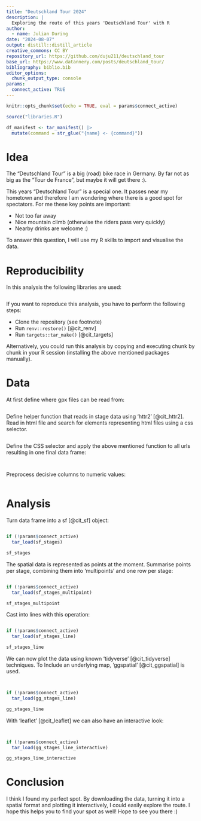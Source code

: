 ```yaml
---
title: "Deutschland Tour 2024"
description: |
  Exploring the route of this years 'Deutschland Tour' with R
author:
  - name: Julian During
date: "2024-08-07"
output: distill::distill_article
creative_commons: CC BY
repository_url: https://github.com/duju211/deutschland_tour
base_url: https://www.datannery.com/posts/deutschland_tour/
bibliography: biblio.bib
editor_options: 
  chunk_output_type: console
params:
  connect_active: TRUE
---
```


```r
knitr::opts_chunk$set(echo = TRUE, eval = params$connect_active)

source("libraries.R")

df_manifest <- tar_manifest() |>
  mutate(command = str_glue("{name} <- {command}"))
```

# Idea

The "Deutschland Tour" is a big (road) bike race in Germany.
By far not as big as the "Tour de France", but maybe it will get there :).

This years "Deutschland Tour" is a special one. It passes near my hometown and
therefore I am wondering where there is a good spot for spectators.
For me these key points
are important:

* Not too far away
* Nice mountain climb (otherwise the riders pass very quickly)
* Nearby drinks are welcome :)

To answer this question, I will use my R skills to import and visualise the
data.

# Reproducibility

In this analysis the following libraries are used:

```r
```

If you want to reproduce this analysis, you have to perform the following steps:

* Clone the repository (see footnote)
* Run `renv::restore()` [@cit_renv]
* Run `targets::tar_make()` [@cit_targets]

Alternatively, you could run this analysis by copying and executing chunk by
chunk in your R session (installing the above mentioned packages manually). 

# Data

At first define where gpx files can be read from:

```r
```

Define helper function that reads in stage data using 'httr2' [@cit_httr2].
Read in html file and search
for elements representing html files using a css selector.

```r
```

Define the CSS selector and apply the above mentioned function to all urls
resulting in one final data frame:

```r
```

```r
```

Preprocess decisive columns to numeric values:

```r
```

# Analysis

Turn data frame into a sf [@cit_sf] object:

```r
```

```r
if (!params$connect_active)
  tar_load(sf_stages)
```

```r
sf_stages
```

The spatial data is represented as points at the moment.
Summarise points per stage, combining them into 'multipoints' and one row
per stage:

```r
```

```r
if (!params$connect_active)
  tar_load(sf_stages_multipoint)
```

```r
sf_stages_multipoint
```

Cast into lines with this operation:

```r
```

```r
if (!params$connect_active)
  tar_load(sf_stages_line)
```

```r
sf_stages_line
```

We can now plot the data using known 'tidyverse' [@cit_tidyverse] techniques.
To Include an underlying map, 'ggspatial' [@cit_ggspatial] is used.

```r
```

```r
```

```r
if (!params$connect_active)
  tar_load(gg_stages_line)
```

```r
gg_stages_line
```

With 'leaflet' [@cit_leaflet]  we can also have an interactive look:

```r
```

```r
```

```r
if (!params$connect_active)
  tar_load(gg_stages_line_interactive)
```

```r
gg_stages_line_interactive
```

# Conclusion

I think I found my perfect spot. By downloading the data, turning it into
a spatial format and plotting it interactively, I could easily explore the
route. I hope this helps you to find your spot as well! Hope to see you there :)